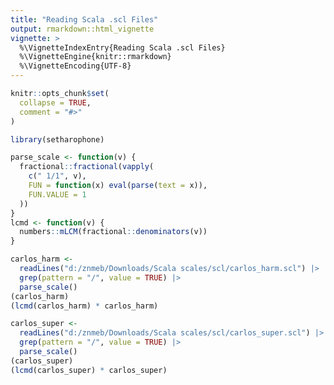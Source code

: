 ```yaml
---
title: "Reading Scala .scl Files"
output: rmarkdown::html_vignette
vignette: >
  %\VignetteIndexEntry{Reading Scala .scl Files}
  %\VignetteEngine{knitr::rmarkdown}
  %\VignetteEncoding{UTF-8}
---
```


```r
knitr::opts_chunk$set(
  collapse = TRUE,
  comment = "#>"
)
```

```r
library(setharophone)
```

```r
parse_scale <- function(v) {
  fractional::fractional(vapply(
    c(" 1/1", v),
    FUN = function(x) eval(parse(text = x)),
    FUN.VALUE = 1
  ))
}
lcmd <- function(v) {
  numbers::mLCM(fractional::denominators(v))
}

carlos_harm <-
  readLines("d:/znmeb/Downloads/Scala scales/scl/carlos_harm.scl") |>
  grep(pattern = "/", value = TRUE) |>
  parse_scale()
(carlos_harm)
(lcmd(carlos_harm) * carlos_harm)

carlos_super <-
  readLines("d:/znmeb/Downloads/Scala scales/scl/carlos_super.scl") |>
  grep(pattern = "/", value = TRUE) |>
  parse_scale()
(carlos_super)
(lcmd(carlos_super) * carlos_super)

```

